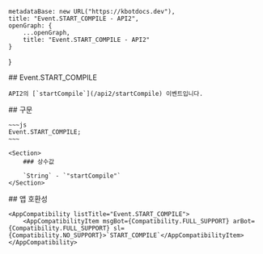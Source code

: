 
    metadataBase: new URL("https://kbotdocs.dev"),
    title: "Event.START_COMPILE - API2",
    openGraph: {
        ...openGraph,
        title: "Event.START_COMPILE - API2"
    }
}

<Section>
    ## Event.START_COMPILE

    API2의 [`startCompile`](/api2/startCompile) 이벤트입니다.
</Section>
<Section>
    ## 구문

    ~~~js
    Event.START_COMPILE;
    ~~~

    <Section>
        ### 상수값

        `String` - `"startCompile"`
    </Section>
</Section>
<Section>
    ## 앱 호환성

    <AppCompatibility listTitle="Event.START_COMPILE">
        <AppCompatibilityItem msgBot={Compatibility.FULL_SUPPORT} arBot={Compatibility.FULL_SUPPORT} sl={Compatibility.NO_SUPPORT}>`START_COMPILE`</AppCompatibilityItem>
    </AppCompatibility>
</Section>